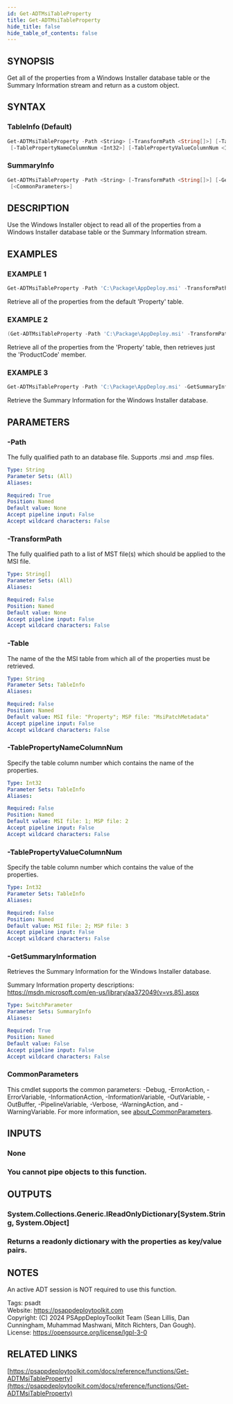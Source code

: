 ```yaml
---
id: Get-ADTMsiTableProperty
title: Get-ADTMsiTableProperty
hide_title: false
hide_table_of_contents: false
---
```


## SYNOPSIS

Get all of the properties from a Windows Installer database table or the Summary Information stream and return as a custom object.

## SYNTAX

### TableInfo (Default)

```powershell
Get-ADTMsiTableProperty -Path <String> [-TransformPath <String[]>] [-Table <String>]
 [-TablePropertyNameColumnNum <Int32>] [-TablePropertyValueColumnNum <Int32>] [<CommonParameters>]
```

### SummaryInfo

```powershell
Get-ADTMsiTableProperty -Path <String> [-TransformPath <String[]>] [-GetSummaryInformation]
 [<CommonParameters>]
```

## DESCRIPTION

Use the Windows Installer object to read all of the properties from a Windows Installer database table or the Summary Information stream.

## EXAMPLES

### EXAMPLE 1

```powershell
Get-ADTMsiTableProperty -Path 'C:\Package\AppDeploy.msi' -TransformPath 'C:\Package\AppDeploy.mst'
```

Retrieve all of the properties from the default 'Property' table.

### EXAMPLE 2

```powershell
(Get-ADTMsiTableProperty -Path 'C:\Package\AppDeploy.msi' -TransformPath 'C:\Package\AppDeploy.mst' -Table 'Property').ProductCode
```

Retrieve all of the properties from the 'Property' table, then retrieves just the 'ProductCode' member.

### EXAMPLE 3

```powershell
Get-ADTMsiTableProperty -Path 'C:\Package\AppDeploy.msi' -GetSummaryInformation
```

Retrieve the Summary Information for the Windows Installer database.

## PARAMETERS

### -Path

The fully qualified path to an database file.
Supports .msi and .msp files.

```yaml
Type: String
Parameter Sets: (All)
Aliases:

Required: True
Position: Named
Default value: None
Accept pipeline input: False
Accept wildcard characters: False
```

### -TransformPath

The fully qualified path to a list of MST file(s) which should be applied to the MSI file.

```yaml
Type: String[]
Parameter Sets: (All)
Aliases:

Required: False
Position: Named
Default value: None
Accept pipeline input: False
Accept wildcard characters: False
```

### -Table

The name of the the MSI table from which all of the properties must be retrieved.

```yaml
Type: String
Parameter Sets: TableInfo
Aliases:

Required: False
Position: Named
Default value: MSI file: "Property"; MSP file: "MsiPatchMetadata"
Accept pipeline input: False
Accept wildcard characters: False
```

### -TablePropertyNameColumnNum

Specify the table column number which contains the name of the properties.

```yaml
Type: Int32
Parameter Sets: TableInfo
Aliases:

Required: False
Position: Named
Default value: MSI file: 1; MSP file: 2
Accept pipeline input: False
Accept wildcard characters: False
```

### -TablePropertyValueColumnNum

Specify the table column number which contains the value of the properties.

```yaml
Type: Int32
Parameter Sets: TableInfo
Aliases:

Required: False
Position: Named
Default value: MSI file: 2; MSP file: 3
Accept pipeline input: False
Accept wildcard characters: False
```

### -GetSummaryInformation

Retrieves the Summary Information for the Windows Installer database.

Summary Information property descriptions: https://msdn.microsoft.com/en-us/library/aa372049(v=vs.85).aspx

```yaml
Type: SwitchParameter
Parameter Sets: SummaryInfo
Aliases:

Required: True
Position: Named
Default value: False
Accept pipeline input: False
Accept wildcard characters: False
```

### CommonParameters

This cmdlet supports the common parameters: -Debug, -ErrorAction, -ErrorVariable, -InformationAction, -InformationVariable, -OutVariable, -OutBuffer, -PipelineVariable, -Verbose, -WarningAction, and -WarningVariable. For more information, see [about_CommonParameters](http://go.microsoft.com/fwlink/?LinkID=113216).

## INPUTS

### None

### You cannot pipe objects to this function.
## OUTPUTS

### System.Collections.Generic.IReadOnlyDictionary[System.String, System.Object]

### Returns a readonly dictionary with the properties as key/value pairs.
## NOTES
An active ADT session is NOT required to use this function.

Tags: psadt<br />
Website: https://psappdeploytoolkit.com<br />
Copyright: (C) 2024 PSAppDeployToolkit Team (Sean Lillis, Dan Cunningham, Muhammad Mashwani, Mitch Richters, Dan Gough).<br />
License: https://opensource.org/license/lgpl-3-0

## RELATED LINKS

[https://psappdeploytoolkit.com/docs/reference/functions/Get-ADTMsiTableProperty](https://psappdeploytoolkit.com/docs/reference/functions/Get-ADTMsiTableProperty)
